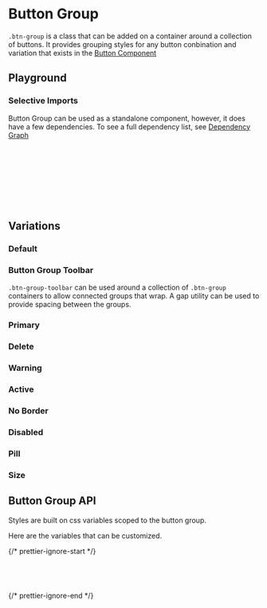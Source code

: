 
<Meta of={ButtonGroupStories} />

# Button Group

`.btn-group` is a class that can be added on a container around a collection of buttons. It provides grouping styles for any button conbination and variation that exists in the [Button Component](?path=/docs/components-button--docs)

## Playground

<Canvas of={ButtonGroupStories.Default} />
<Controls of={ButtonGroupStories.Default} />

### Selective Imports

Button Group can be used as a standalone component, however, it does have a few dependencies. To see a full dependency list, see [Dependency Graph](?path=/docs/overview-selective-imports--docs#dependencies)

```css
// Depends on
@import '@rolemodel/optics/dist/scss/core/tokens';
@import '@rolemodel/optics/dist/scss/core/base';
@import '@rolemodel/optics/dist/scss/components/icon';
@import '@rolemodel/optics/dist/scss/components/button';

// Component
@import '@rolemodel/optics/dist/scss/components/button_group';
```

## Variations

### Default

<Canvas of={ButtonGroupStories.Default} />

### Button Group Toolbar

`.btn-group-toolbar` can be used around a collection of `.btn-group` containers to allow connected groups that wrap. A gap utility can be used to provide spacing between the groups.

<Canvas of={ButtonGroupStories.Toolbar} />

### Primary

<Canvas of={ButtonGroupStories.Primary} />

### Delete

<Canvas of={ButtonGroupStories.Delete} />

### Warning

<Canvas of={ButtonGroupStories.Warning} />

### Active

<Canvas of={ButtonGroupStories.Active} />

### No Border

<Canvas of={ButtonGroupStories.NoBorder} />

### Disabled

<Canvas of={ButtonGroupStories.Disabled} />

### Pill

<Canvas of={ButtonGroupStories.Pill} />

### Size

<Canvas of={ButtonGroupStories.Size} />

## Button Group API

Styles are built on css variables scoped to the button group.

Here are the variables that can be customized.

{/* prettier-ignore-start */}
```css
--op-btn-group-hover-z-index
--op-btn-group-active-z-index
--op-btn-group-focus-z-index
```
{/* prettier-ignore-end */}
